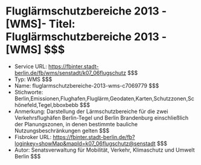 # Fluglärmschutzbereiche 2013 - [WMS]- Titel: Fluglärmschutzbereiche 2013 - [WMS] $$$
- Service URL: https://fbinter.stadt-berlin.de/fb/wms/senstadt/k07_06flugschutz $$$
- Typ: WMS $$$
- Name: fluglarmschutzbereiche-2013-wms-c7069779 $$$
- Stichworte: Berlin,Emissionen,Flughafen,Fluglärm,Geodaten,Karten,Schutzzonen,Schönefeld,Tegel,bboxbebb $$$
- Anmerkung: Darstellung der Lärmschutzbereiche für die zwei Verkehrsflughäfen Berlin-Tegel und Berlin Brandenburg einschließlich der Planungszonen, in denen bestimmte bauliche Nutzungsbeschränkungen gelten $$$
- Fisbroker URL: https://fbinter.stadt-berlin.de/fb?loginkey=showMap&mapId=k07_06flugschutz@senstadt $$$
- Autor: Senatsverwaltung für Mobilität, Verkehr, Klimaschutz und Umwelt Berlin $$$
